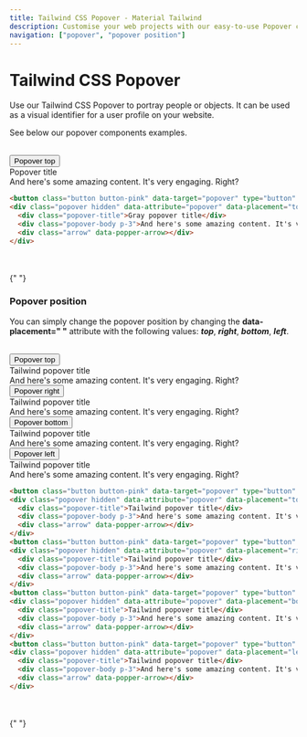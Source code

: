 ```yaml
---
title: Tailwind CSS Popover - Material Tailwind
description: Customise your web projects with our easy-to-use Popover component for Tailwind CSS using Material Design guidelines.
navigation: ["popover", "popover position"]
---
```


# Tailwind CSS Popover

Use our Tailwind CSS Popover to portray people or objects. It can be used as a visual identifier for a user profile on your website.

See below our popover components examples.

<br />

<ComponentCard id="popover">
<button className="button button-pink" data-target="popover" type="button" data-ripple-light="true">Popover top</button>
<div className="popover hidden" data-attribute="popover" data-placement="top">
  <div className="popover-title">Popover title</div>
  <div className="popover-body p-3">And here's some amazing content. It's very engaging. Right?</div>
  <div className="arrow" data-popper-arrow></div>
</div>
</ComponentCard>

```html showLineNumbers
<button class="button button-pink" data-target="popover" type="button" data-ripple-light="true">Popover top</button>
<div class="popover hidden" data-attribute="popover" data-placement="top">
  <div class="popover-title">Gray popover title</div>
  <div class="popover-body p-3">And here's some amazing content. It's very engaging. Right?</div>
  <div class="arrow" data-popper-arrow></div>
</div>
```
<br />
<br />
{" "}

### Popover position

You can simply change the popover position by changing the **data-placement=" "** attribute with the following values: ***top***, ***right***, ***bottom***, ***left***.

<br />

<ComponentCard id="popover position">
<div className="flex">
  <button className="button button-pink" data-target="popover" type="button" data-ripple-light="true">Popover top</button>
  <div className="popover hidden" data-attribute="popover" data-placement="top">
    <div className="popover-title">Tailwind popover title</div>
    <div className="popover-body p-3">And here's some amazing content. It's very engaging. Right?</div>
    <div className="arrow" data-popper-arrow></div>
  </div>
  <button className="button button-pink mx-4" data-target="popover" type="button" data-ripple-light="true">Popover right</button>
  <div className="popover hidden" data-attribute="popover" data-placement="right">
    <div className="popover-title">Tailwind popover title</div>
    <div className="popover-body p-3">And here's some amazing content. It's very engaging. Right?</div>
    <div className="arrow" data-popper-arrow></div>
  </div>
  <button className="button button-pink mr-4" data-target="popover" type="button" data-ripple-light="true">Popover bottom</button>
  <div className="popover hidden" data-attribute="popover" data-placement="bottom">
    <div className="popover-title">Tailwind popover title</div>
    <div className="popover-body p-3">And here's some amazing content. It's very engaging. Right?</div>
    <div className="arrow" data-popper-arrow></div>
  </div>
  <button className="button button-pink" data-target="popover" type="button" data-ripple-light="true">Popover left</button>
  <div className="popover hidden" data-attribute="popover" data-placement="left">
    <div className="popover-title">Tailwind popover title</div>
    <div className="popover-body p-3">And here's some amazing content. It's very engaging. Right?</div>
    <div className="arrow" data-popper-arrow></div>
  </div>
</div>
</ComponentCard>

```html showLineNumbers
<button class="button button-pink" data-target="popover" type="button" data-ripple-light="true">Popover top</button>
<div class="popover hidden" data-attribute="popover" data-placement="top">
  <div class="popover-title">Tailwind popover title</div>
  <div class="popover-body p-3">And here's some amazing content. It's very engaging. Right?</div>
  <div class="arrow" data-popper-arrow></div>
</div>
<button class="button button-pink" data-target="popover" type="button" data-ripple-light="true">Popover right</button>
<div class="popover hidden" data-attribute="popover" data-placement="right">
  <div class="popover-title">Tailwind popover title</div>
  <div class="popover-body p-3">And here's some amazing content. It's very engaging. Right?</div>
  <div class="arrow" data-popper-arrow></div>
</div>
<button class="button button-pink" data-target="popover" type="button" data-ripple-light="true">Popover bottom</button>
<div class="popover hidden" data-attribute="popover" data-placement="bottom">
  <div class="popover-title">Tailwind popover title</div>
  <div class="popover-body p-3">And here's some amazing content. It's very engaging. Right?</div>
  <div class="arrow" data-popper-arrow></div>
</div>
<button class="button button-pink" data-target="popover" type="button" data-ripple-light="true">Popover left</button>
<div class="popover hidden" data-attribute="popover" data-placement="left">
  <div class="popover-title">Tailwind popover title</div>
  <div class="popover-body p-3">And here's some amazing content. It's very engaging. Right?</div>
  <div class="arrow" data-popper-arrow></div>
</div>
```
<br />
<br />
{" "}